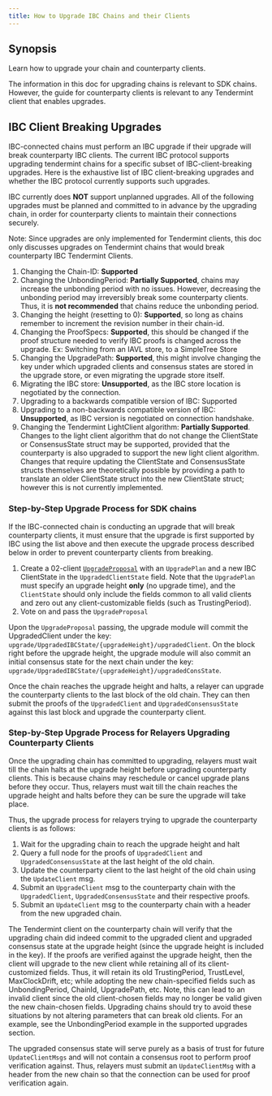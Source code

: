 ```yaml
---
title: How to Upgrade IBC Chains and their Clients
---
```


## Synopsis

Learn how to upgrade your chain and counterparty clients.

The information in this doc for upgrading chains is relevant to SDK chains. However, the guide for counterparty clients is relevant to any Tendermint client that enables upgrades.

## IBC Client Breaking Upgrades

IBC-connected chains must perform an IBC upgrade if their upgrade will break counterparty IBC clients. The current IBC protocol supports upgrading tendermint chains for a specific subset of IBC-client-breaking upgrades. Here is the exhaustive list of IBC client-breaking upgrades and whether the IBC protocol currently supports such upgrades.

IBC currently does **NOT** support unplanned upgrades. All of the following upgrades must be planned and committed to in advance by the upgrading chain, in order for counterparty clients to maintain their connections securely.

Note: Since upgrades are only implemented for Tendermint clients, this doc only discusses upgrades on Tendermint chains that would break counterparty IBC Tendermint Clients.

1. Changing the Chain-ID: **Supported**
2. Changing the UnbondingPeriod: **Partially Supported**, chains may increase the unbonding period with no issues. However, decreasing the unbonding period may irreversibly break some counterparty clients. Thus, it is **not recommended** that chains reduce the unbonding period.
3. Changing the height (resetting to 0): **Supported**, so long as chains remember to increment the revision number in their chain-id.
4. Changing the ProofSpecs: **Supported**, this should be changed if the proof structure needed to verify IBC proofs is changed across the upgrade. Ex: Switching from an IAVL store, to a SimpleTree Store
5. Changing the UpgradePath: **Supported**, this might involve changing the key under which upgraded clients and consensus states are stored in the upgrade store, or even migrating the upgrade store itself.
6. Migrating the IBC store: **Unsupported**, as the IBC store location is negotiated by the connection.
7. Upgrading to a backwards compatible version of IBC: Supported
8. Upgrading to a non-backwards compatible version of IBC: **Unsupported**, as IBC version is negotiated on connection handshake.
9. Changing the Tendermint LightClient algorithm: **Partially Supported**. Changes to the light client algorithm that do not change the ClientState or ConsensusState struct may be supported, provided that the counterparty is also upgraded to support the new light client algorithm. Changes that require updating the ClientState and ConsensusState structs themselves are theoretically possible by providing a path to translate an older ClientState struct into the new ClientState struct; however this is not currently implemented.

### Step-by-Step Upgrade Process for SDK chains

If the IBC-connected chain is conducting an upgrade that will break counterparty clients, it must ensure that the upgrade is first supported by IBC using the list above and then execute the upgrade process described below in order to prevent counterparty clients from breaking.

1. Create a 02-client [`UpgradeProposal`](https://github.com/cosmos/ibc-go/blob/v5.3.1/proto/ibc/core/client/v1/client.proto#L58-L77) with an `UpgradePlan` and a new IBC ClientState in the `UpgradedClientState` field. Note that the `UpgradePlan` must specify an upgrade height **only** (no upgrade time), and the `ClientState` should only include the fields common to all valid clients and zero out any client-customizable fields (such as TrustingPeriod).
2. Vote on and pass the `UpgradeProposal`

Upon the `UpgradeProposal` passing, the upgrade module will commit the UpgradedClient under the key: `upgrade/UpgradedIBCState/{upgradeHeight}/upgradedClient`. On the block right before the upgrade height, the upgrade module will also commit an initial consensus state for the next chain under the key: `upgrade/UpgradedIBCState/{upgradeHeight}/upgradedConsState`.

Once the chain reaches the upgrade height and halts, a relayer can upgrade the counterparty clients to the last block of the old chain. They can then submit the proofs of the `UpgradedClient` and `UpgradedConsensusState` against this last block and upgrade the counterparty client.

### Step-by-Step Upgrade Process for Relayers Upgrading Counterparty Clients

Once the upgrading chain has committed to upgrading, relayers must wait till the chain halts at the upgrade height before upgrading counterparty clients. This is because chains may reschedule or cancel upgrade plans before they occur. Thus, relayers must wait till the chain reaches the upgrade height and halts before they can be sure the upgrade will take place.

Thus, the upgrade process for relayers trying to upgrade the counterparty clients is as follows:

1. Wait for the upgrading chain to reach the upgrade height and halt
2. Query a full node for the proofs of `UpgradedClient` and `UpgradedConsensusState` at the last height of the old chain.
3. Update the counterparty client to the last height of the old chain using the `UpdateClient` msg.
4. Submit an `UpgradeClient` msg to the counterparty chain with the `UpgradedClient`, `UpgradedConsensusState` and their respective proofs.
5. Submit an `UpdateClient` msg to the counterparty chain with a header from the new upgraded chain.

The Tendermint client on the counterparty chain will verify that the upgrading chain did indeed commit to the upgraded client and upgraded consensus state at the upgrade height (since the upgrade height is included in the key). If the proofs are verified against the upgrade height, then the client will upgrade to the new client while retaining all of its client-customized fields. Thus, it will retain its old TrustingPeriod, TrustLevel, MaxClockDrift, etc; while adopting the new chain-specified fields such as UnbondingPeriod, ChainId, UpgradePath, etc. Note, this can lead to an invalid client since the old client-chosen fields may no longer be valid given the new chain-chosen fields. Upgrading chains should try to avoid these situations by not altering parameters that can break old clients. For an example, see the UnbondingPeriod example in the supported upgrades section.

The upgraded consensus state will serve purely as a basis of trust for future `UpdateClientMsgs` and will not contain a consensus root to perform proof verification against. Thus, relayers must submit an `UpdateClientMsg` with a header from the new chain so that the connection can be used for proof verification again.
